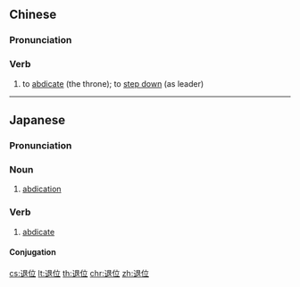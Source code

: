 ==Chinese==
{{zh-forms}}

===Pronunciation===
{{zh-pron
|m=tuìwèi
|c=teoi3 wai6
|cat=v
}}

===Verb===
{{zh-verb}}

# to [[abdicate]] (the throne); to [[step down]] (as leader)

----

==Japanese==
{{ja-kanjitab|たい|い|yomi=on}}

===Pronunciation===
{{ja-pron|たいい|y=on}}

===Noun===
{{ja-noun|たい.い}}

# [[abdication]] {{gloss|the act of abdicating; the renunciation of a high office, dignity, or trust, by its holder}}

===Verb===
{{ja-verb-suru|tr=intrans|たい.い}}

# [[abdicate]]

====Conjugation====
{{ja-suru|たい.い}}

[[cs:退位]]
[[lt:退位]]
[[th:退位]]
[[chr:退位]]
[[zh:退位]]